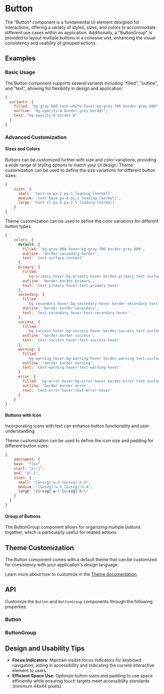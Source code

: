 
<Meta of={ButtonStories} />
<Meta of={ButtonGroupStories} />

# Button

The "Button" component is a fundamental UI element designed for interactions, offering a variety of styles, sizes, and colors to accommodate different use cases within an application.
Additionally, a "ButtonGroup" is provided to layout multiple buttons in a cohesive unit, enhancing the visual consistency and usability of grouped actions.
## Examples
### Basic Usage
The Button component supports several variants including "filled", "outline", and "text", allowing for flexibility in design and application:
<ToggleCanvas sourceState="shown" of={ButtonStories.Variants} />

```javascript
{
  variants: {
    filled: "bg-gray-800 text-white hover:bg-gray-700 border-gray-800",
    outline: "bg-opacity-0 border-grey border",
    text: "bg-opacity-0 border-0"
  }
}
```

### Advanced Customization
#### Sizes and Colors
Buttons can be customized further with size and color variations, providing a wide range of styling options to match your UI design:
<ToggleCanvas of={ButtonStories.Sizes} />
Theme customization can be used to define the size variations for different button sizes:
```javascript
{
    sizes: {
      small: 'text-sm px-2 py-1 leading-[normal]',
      medium: 'text-base px-4 py-2 leading-[normal]',
      large: 'text-xl px-5 py-2.5 leading-[normal]'
    }
}
```

<ToggleCanvas of={ButtonStories.Colors} />

Theme customization can be used to define the color variations for different button types:
```javascript
{
    colors: {
      default: {
        filled: 'bg-gray-800 hover:bg-gray-700 border-gray-800',
        outline: 'border-secondary border',
        text: 'text-surface-content'
      },
      primary: {
        filled:
          'bg-primary hover:bg-primary-hover border-primary text-surface-content',
        outline: 'border border-primary',
        text: 'text-primary hover:text-primary-hover'
      },
      secondary: {
        filled:
          'bg-secondary hover:bg-secondary-hover border-secondary text-surface-content',
        outline: 'border border-secondary',
        text: 'text-secondary hover:text-secondary-hover'
      },
      success: {
        filled:
          'bg-success hover:bg-success-hover border-success text-surface-content',
        outline: 'border border-success',
        text: 'text-success hover:text-success-hover'
      },
      warning: {
        filled:
          'bg-warning hover:bg-warning-hover border-warning text-surface-content',
        outline: 'border border-warning',
        text: 'text-warning hover:text-warning-hover'
      },
      error: {
        filled: 'bg-error hover:bg-error-hover border-error text-surface-content',
        outline: 'border border-error',
        text: 'text-error hover:text-error-hover'
      }
    }
}
```

#### Buttons with Icon
Incorporating icons with text can enhance button functionality and user understanding:
<ToggleCanvas of={ButtonStories.WithIcon} />

Theme customization can be used to define the icon size and padding for different button sizes:

```javascript
{
    adornment: {
    base: "flex",
    start: "pr-1",
    end: "pl-1",
    sizes: {
      small: "[&>svg]:w-3 [&>svg]:h-3",
      medium: "[&>svg]:w-4 [&>svg]:h-4",
      large" "[&>svg]:w-5 [&>svg]:h-5"
    }
  }
}
```

#### Group of Buttons
The ButtonGroup component allows for organizing multiple buttons together, which is particularly useful for related actions:
<ToggleCanvas of={ButtonGroupStories.Colors} />

## Theme Customization
The Button component comes with a default theme that can be customized for consistency with your application's design language:

<ThemeRender theme={buttonTheme} />

Learn more about how to customize in the [Theme documentation](/docs/theme/getting-started).

## API
Customize the `Button` and `ButtonGroup` components through the following properties:
### Button
<PropsTable name="Button" />

### ButtonGroup
<PropsTable name="ButtonGroup" />

## Design and Usability Tips

- **Focus Indicators:** Maintain visible focus indicators for keyboard navigation, aiding in accessibility and indicating the current interactive element to users.
- **Efficient Space Use:** Optimize button sizes and padding to use space efficiently while ensuring touch targets meet accessibility standards (minimum 44x44 pixels).
